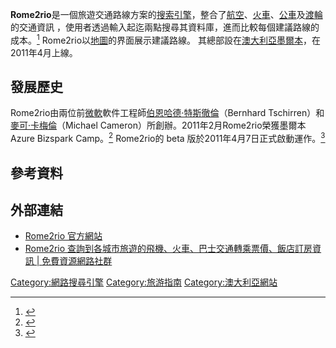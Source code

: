 {{Infobox company
| company_name     = rome2rio
| company_logo     = [[File:Rome2rio-logo.png|File:Rome2rio-logo.png]]
| company_slogan   = "Discover how to get there"
| company_type     = [[私人公司|私人]]
| foundation       = 2010
| founder          = [[Michael_Cameron|麥可·卡梅倫]] 和 [[Bernhard_Tschirren|伯恩哈德·特斯徹倫]]
| location_city    = 墨爾本
| location_country = 澳洲
| location         =
| locations        =
| area_served      =
| key_people       =
| industry         = [[旅遊業|旅遊業]]
| services         =
| num_employees    =
| homepage         = http://www.rome2rio.com/
}}
'''Rome2rio'''是一個旅遊交通路線方案的[[搜索引擎|搜索引擎]]，整合了[[航空|航空]]、[[火車|火車]]、[[公共汽車|公車]]及[[渡輪|渡輪]]的交通資訊 ，使用者透過輸入起迄兩點搜尋其資料庫，進而比較每個建議路線的成本。<ref>{{Cite web |url=http://techcrunch.com/2011/04/07/rome2rio-is-google-maps-with-airfare-train-and-driving-options/ |title=http://techcrunch.com |accessdate=2014-03-02 |archive-date=2014-02-18 |archive-url=https://web.archive.org/web/20140218145801/http://techcrunch.com/2011/04/07/rome2rio-is-google-maps-with-airfare-train-and-driving-options/ |dead-url=no }}</ref> Rome2rio以[[地圖|地圖]]的界面展示建議路線。 其總部設在[[澳大利亞|澳大利亞]][[墨爾本|墨爾本]]，在2011年4月上線。

== 發展歷史 ==
Rome2rio由兩位前[[微軟|微軟]]軟件工程師[[Bernhard_Tschirren|伯恩哈德·特斯徹倫]]（Bernhard Tschirren）和[[Michael_Cameron|麥可·卡梅倫]]（Michael Cameron）所創辦。2011年2月Rome2rio榮獲墨爾本 Azure Bizspark Camp。<ref>{{Cite web |url=http://davidburela.wordpress.com/2011/02/14/community-report-melbourne-azure-bizspark-camp-2011/ |title=存档副本 |accessdate=2014-03-02 |archive-date=2014-03-08 |archive-url=https://web.archive.org/web/20140308111326/http://davidburela.wordpress.com/2011/02/14/community-report-melbourne-azure-bizspark-camp-2011/ |dead-url=no }}</ref> Rome2rio的 beta 版於2011年4月7日正式啟動運作。<ref>{{Cite web |url=http://venturebeat.com/2011/04/07/rome2rio-launches-travel-search-with-planes-trains-and-automobiles/ |title=存档副本 |accessdate=2014-03-02 |archive-date=2014-03-02 |archive-url=https://web.archive.org/web/20140302113414/http://venturebeat.com/2011/04/07/rome2rio-launches-travel-search-with-planes-trains-and-automobiles/ |dead-url=no }}</ref>

== 參考資料 ==
<references />

== 外部連結 ==
* [http://www.rome2rio.com/ Rome2rio 官方網站]{{Wayback|url=http://www.rome2rio.com/ |date=20140308133456 }}
* [http://free.com.tw/rome2rio/ Rome2rio 查詢到各城市旅遊的飛機、火車、巴士交通轉乘票價、飯店訂房資訊 | 免費資源網路社群]{{Wayback|url=http://free.com.tw/rome2rio/ |date=20150324184257 }}

[[Category:網路搜尋引擎|Category:網路搜尋引擎]]
[[Category:旅游指南|Category:旅游指南]]
[[Category:澳大利亞網站|Category:澳大利亞網站]]